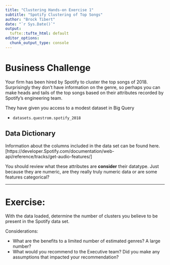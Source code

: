 ```yaml
---
title: "Clustering Hands-on Exercise 1"
subtitle: "Spotify Clustering of Top Songs"
author: "Brock Tibert"
date: "`r Sys.Date()`"
output:
  tufte::tufte_html: default
editor_options: 
  chunk_output_type: console
---
```



# Business Challenge

Your firm has been hired by Spotify to cluster the top songs of 2018.  Surprisingly they don't have information on the genre, so perhaps you can make heads and tails of the top songs based on their attributes recorded by Spotify's engineering team.

They have given you access to a modest dataset in Big Query

- `datasets.questrom.spotify_2018`


## Data Dictionary

Information about the columns included in the data set can be found here.[https://developer.Spotify.com/documentation/web-api/reference/tracks/get-audio-features/]


You should review what these attributes are __consider__ their datatype.  Just because they are numeric, are they really truly numeric data or are some features categorical?


<hr>

# Exercise:

With the data loaded, determine the number of clusters you believe to be present in the Spotify data set.

Considerations:

- What are the benefits to a limited number of estimated genres?  A large number?
- What would you recommend to the Executive team?  Did you make any assumptions that impacted your recommendation?





